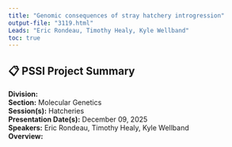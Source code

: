 ```yaml
---
title: "Genomic consequences of stray hatchery introgression"
output-file: "3119.html"
Leads: "Eric Rondeau, Timothy Healy, Kyle Wellband"
toc: true
---
```


## 📋 PSSI Project Summary

**Division:**   
**Section:** Molecular Genetics  
**Session(s):** Hatcheries  
**Presentation Date(s):** December 09, 2025  
**Speakers:** Eric Rondeau, Timothy Healy, Kyle Wellband  
**Overview:**  
   


